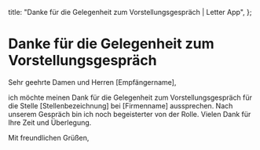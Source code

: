   title: "Danke für die Gelegenheit zum Vorstellungsgespräch | Letter App",
};

# Danke für die Gelegenheit zum Vorstellungsgespräch

Sehr geehrte Damen und Herren [Empfängername],

ich möchte meinen Dank für die Gelegenheit zum Vorstellungsgespräch für die Stelle [Stellenbezeichnung] bei [Firmenname] aussprechen. Nach unserem Gespräch bin ich noch begeisterter von der Rolle. Vielen Dank für Ihre Zeit und Überlegung.

Mit freundlichen Grüßen,
